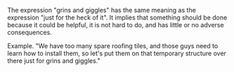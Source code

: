 {{TWCleanup}}
The expression "grins and giggles" has the same meaning as the expression "just for the heck of it".
It implies that something should be done because it could be helpful, it is not hard to do, and has little or no adverse consequences.

Example.  "We have too many spare roofing tiles, and those guys need to learn how to install them, so let's put them on that temporary structure over there just for grins and giggles."

{{vocab-stub}}